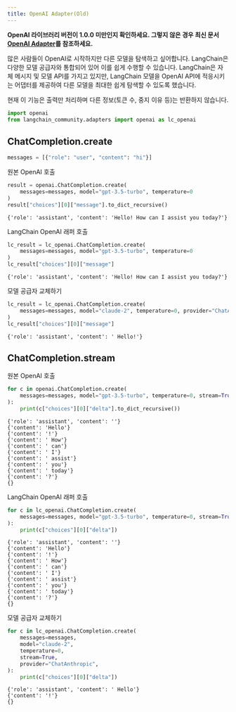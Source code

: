 ```yaml
---
title: OpenAI Adapter(Old)
---
```


**OpenAI 라이브러리 버전이 1.0.0 미만인지 확인하세요. 그렇지 않은 경우 최신 문서 [OpenAI Adapter](/oss/integrations/adapters/openai/)를 참조하세요.**

많은 사람들이 OpenAI로 시작하지만 다른 모델을 탐색하고 싶어합니다. LangChain은 다양한 모델 공급자와 통합되어 있어 이를 쉽게 수행할 수 있습니다. LangChain은 자체 메시지 및 모델 API를 가지고 있지만, LangChain 모델을 OpenAI API에 적응시키는 어댑터를 제공하여 다른 모델을 최대한 쉽게 탐색할 수 있도록 했습니다.

현재 이 기능은 출력만 처리하며 다른 정보(토큰 수, 중지 이유 등)는 반환하지 않습니다.

```python
import openai
from langchain_community.adapters import openai as lc_openai
```

## ChatCompletion.create

```python
messages = [{"role": "user", "content": "hi"}]
```

원본 OpenAI 호출

```python
result = openai.ChatCompletion.create(
    messages=messages, model="gpt-3.5-turbo", temperature=0
)
result["choices"][0]["message"].to_dict_recursive()
```

```output
{'role': 'assistant', 'content': 'Hello! How can I assist you today?'}
```

LangChain OpenAI 래퍼 호출

```python
lc_result = lc_openai.ChatCompletion.create(
    messages=messages, model="gpt-3.5-turbo", temperature=0
)
lc_result["choices"][0]["message"]
```

```output
{'role': 'assistant', 'content': 'Hello! How can I assist you today?'}
```

모델 공급자 교체하기

```python
lc_result = lc_openai.ChatCompletion.create(
    messages=messages, model="claude-2", temperature=0, provider="ChatAnthropic"
)
lc_result["choices"][0]["message"]
```

```output
{'role': 'assistant', 'content': ' Hello!'}
```

## ChatCompletion.stream

원본 OpenAI 호출

```python
for c in openai.ChatCompletion.create(
    messages=messages, model="gpt-3.5-turbo", temperature=0, stream=True
):
    print(c["choices"][0]["delta"].to_dict_recursive())
```

```output
{'role': 'assistant', 'content': ''}
{'content': 'Hello'}
{'content': '!'}
{'content': ' How'}
{'content': ' can'}
{'content': ' I'}
{'content': ' assist'}
{'content': ' you'}
{'content': ' today'}
{'content': '?'}
{}
```

LangChain OpenAI 래퍼 호출

```python
for c in lc_openai.ChatCompletion.create(
    messages=messages, model="gpt-3.5-turbo", temperature=0, stream=True
):
    print(c["choices"][0]["delta"])
```

```output
{'role': 'assistant', 'content': ''}
{'content': 'Hello'}
{'content': '!'}
{'content': ' How'}
{'content': ' can'}
{'content': ' I'}
{'content': ' assist'}
{'content': ' you'}
{'content': ' today'}
{'content': '?'}
{}
```

모델 공급자 교체하기

```python
for c in lc_openai.ChatCompletion.create(
    messages=messages,
    model="claude-2",
    temperature=0,
    stream=True,
    provider="ChatAnthropic",
):
    print(c["choices"][0]["delta"])
```

```output
{'role': 'assistant', 'content': ' Hello'}
{'content': '!'}
{}
```
